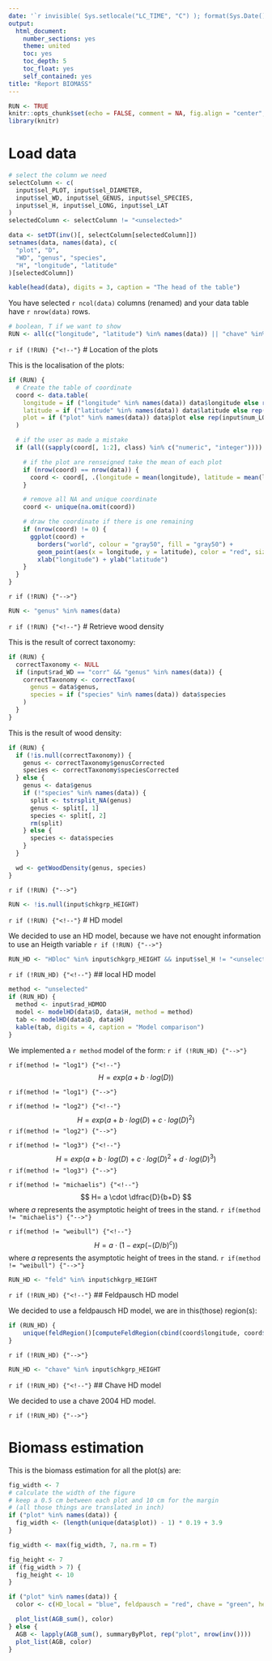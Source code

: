 ```yaml
---
date: '`r invisible( Sys.setlocale("LC_TIME", "C") ); format(Sys.Date(), "%B %d, %Y")`'
output:
  html_document:
    number_sections: yes
    theme: united
    toc: yes
    toc_depth: 5
    toc_float: yes
    self_contained: yes
title: "Report BIOMASS"
---
```


```r
RUN <- TRUE
knitr::opts_chunk$set(echo = FALSE, comment = NA, fig.align = "center", include = RUN)
library(knitr)
```



# Load data

```r

# select the column we need
selectColumn <- c(
  input$sel_PLOT, input$sel_DIAMETER,
  input$sel_WD, input$sel_GENUS, input$sel_SPECIES,
  input$sel_H, input$sel_LONG, input$sel_LAT
)
selectedColumn <- selectColumn != "<unselected>"

data <- setDT(inv()[, selectColumn[selectedColumn]])
setnames(data, names(data), c(
  "plot", "D",
  "WD", "genus", "species",
  "H", "longitude", "latitude"
)[selectedColumn])

kable(head(data), digits = 3, caption = "The head of the table")
```

You have selected `r ncol(data)` columns (renamed) and your data table have `r nrow(data)` rows.









```r
# boolean, T if we want to show
RUN <- all(c("longitude", "latitude") %in% names(data)) || "chave" %in% input$chkgrp_HEIGHT || ("feld" %in% input$chkgrp_HEIGHT)
```

`r if (!RUN) {"<!--"}`
# Location of the plots

This is the localisation of the plots:

```r
if (RUN) {
  # Create the table of coordinate
  coord <- data.table(
    longitude = if ("longitude" %in% names(data)) data$longitude else rep(input$num_LONG, nrow(data)),
    latitude = if ("latitude" %in% names(data)) data$latitude else rep(input$num_LAT, nrow(data)),
    plot = if ("plot" %in% names(data)) data$plot else rep(input$num_LONG, "plot")
  )

  # if the user as made a mistake
  if (all((sapply(coord[, 1:2], class) %in% c("numeric", "integer")))) {

    # if the plot are renseigned take the mean of each plot
    if (nrow(coord) == nrow(data)) {
      coord <- coord[, .(longitude = mean(longitude), latitude = mean(latitude)), by = plot]
    }

    # remove all NA and unique coordinate
    coord <- unique(na.omit(coord))

    # draw the coordinate if there is one remaining
    if (nrow(coord) != 0) {
      ggplot(coord) +
        borders("world", colour = "gray50", fill = "gray50") +
        geom_point(aes(x = longitude, y = latitude), color = "red", size = 2) + 
        xlab("longitude") + ylab("latitude")
    }
  }
}
```
`r if (!RUN) {"-->"}`







```r
RUN <- "genus" %in% names(data)
```


`r if (!RUN) {"<!--"}`
# Retrieve wood density

This is the result of correct taxonomy:

```r

if (RUN) {
  correctTaxonomy <- NULL
  if (input$rad_WD == "corr" && "genus" %in% names(data)) {
    correctTaxonomy <- correctTaxo(
      genus = data$genus,
      species = if ("species" %in% names(data)) data$species
    )
  }
}
```


This is the result of wood density:

```r
if (RUN) {
  if (!is.null(correctTaxonomy)) {
    genus <- correctTaxonomy$genusCorrected
    species <- correctTaxonomy$speciesCorrected
  } else {
    genus <- data$genus
    if (!"species" %in% names(data)) {
      split <- tstrsplit_NA(genus)
      genus <- split[, 1]
      species <- split[, 2]
      rm(split)
    } else {
      species <- data$species
    }
  }

  wd <- getWoodDensity(genus, species)
}
```
`r if (!RUN) {"-->"}`





```r
RUN <- !is.null(input$chkgrp_HEIGHT)
```

`r if (!RUN) {"<!--"}`
# HD model

We decided to use an HD model, because we have not enought information to use an Heigth variable
`r if (!RUN) {"-->"}`


```r
RUN_HD <- "HDloc" %in% input$chkgrp_HEIGHT && input$sel_H != "<unselected>"
```

`r if (!RUN_HD) {"<!--"}`
## local HD model

```r
method <- "unselected"
if (RUN_HD) {
  method <- input$rad_HDMOD
  model <- modelHD(data$D, data$H, method = method)
  tab <- modelHD(data$D, data$H)
  kable(tab, digits = 4, caption = "Model comparison")
}
```


We implemented a `r method` model of the form:
`r if (!RUN_HD) {"-->"}`

`r if(method != "log1") {"<!--"}`
$$ H = exp(a + b \cdot log(D)) $$

`r if(method != "log1") {"-->"}`

`r if(method != "log2") {"<!--"}`
$$ H = exp(a + b \cdot log(D) + c \cdot log(D)^2) $$
`r if(method != "log2") {"-->"}`

`r if(method != "log3") {"<!--"}`
$$ H = exp(a + b \cdot log(D) + c \cdot log(D)^2 + d \cdot log(D)^3) $$
`r if(method != "log3") {"-->"}`

`r if(method != "michaelis") {"<!--"}`
$$ H= a \cdot \dfrac{D}{b+D} $$
where *a* represents the asymptotic height of trees in the stand.
`r if(method != "michaelis") {"-->"}`


`r if(method != "weibull") {"<!--"}`
$$H=a  \cdot (1-exp(-(D/b)^c))$$
where *a* represents the asymptotic height of trees in the stand.
`r if(method != "weibull") {"-->"}`




```r
RUN_HD <- "feld" %in% input$chkgrp_HEIGHT
```

`r if (!RUN_HD) {"<!--"}`
## Feldpausch HD model

We decided to use a feldpausch HD model, we are in this(those) region(s):
```r
if (RUN_HD) {
    unique(feldRegion()[computeFeldRegion(cbind(coord$longitude, coord$latitude))])
}
```

`r if (!RUN_HD) {"-->"}`




```r
RUN_HD <- "chave" %in% input$chkgrp_HEIGHT
```


`r if (!RUN_HD) {"<!--"}`
## Chave HD model

We decided to use a chave 2004 HD model.

`r if (!RUN_HD) {"-->"}`










# Biomass estimation

This is the biomass estimation for all the plot(s) are:


```r
fig_width <- 7
# calculate the width of the figure
# keep a 0.5 cm between each plot and 10 cm for the margin
# (all those things are translated in inch)
if ("plot" %in% names(data)) {
  fig_width <- (length(unique(data$plot)) - 1) * 0.19 + 3.9
}

fig_width <- max(fig_width, 7, na.rm = T)

fig_height <- 7
if (fig_width > 7) {
  fig_height <- 10
}
```


```r

if ("plot" %in% names(data)) {
  color <- c(HD_local = "blue", feldpausch = "red", chave = "green", heigth = "black")

  plot_list(AGB_sum(), color)
} else {
  AGB <- lapply(AGB_sum(), summaryByPlot, rep("plot", nrow(inv())))
  plot_list(AGB, color)
}
```










